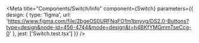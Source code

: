 
<Meta
  title="Components/Switch/Info"
  component={Switch}
  parameters={{
    design: {
      type: 'figma',
      url: 'https://www.figma.com/file/2bgeOS0URFNqFO1m1bnyvg/DS2.0-Buttons?type=design&node-id=456-4744&mode=design&t=h4BKfYMGmmTseCcg-0'
    },
    jest: ['Switch.test.tsx']
  }}
/>

<Unstyled>
  <Stories />
</Unstyled>
